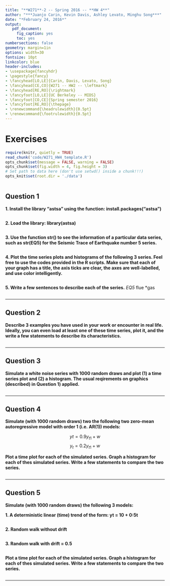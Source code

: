 ```yaml
---
title: "**W271**-2 -- Spring 2016 -- **HW 4**"
author: "***Juanjo Carin, Kevin Davis, Ashley Levato, Minghu Song***"
date: "*February 24, 2016*"
output:
   pdf_document:
     fig_caption: yes
     toc: yes
numbersections: false
geometry: margin=1in
options: width=30
fontsize: 10pt
linkcolor: blue
header-includes:
- \usepackage{fancyhdr}
- \pagestyle{fancy}
- \fancyhead[LO,LE]{Carin, Davis, Levato, Song}
- \fancyhead[CE,CO]{W271 -- HW2 -- \leftmark}
- \fancyhead[RE,RO]{\rightmark}
- \fancyfoot[LO,LE]{UC Berkeley -- MIDS}
- \fancyfoot[CO,CE]{Spring semester 2016}
- \fancyfoot[RE,RO]{\thepage}
- \renewcommand{\headrulewidth}{0.5pt}
- \renewcommand{\footrulewidth}{0.5pt}
---
```



\pagebreak

# Exercises

```r
require(knitr, quietly = TRUE)
read_chunk('code/W271_HW4_template.R')
opts_chunk$set(message = FALSE, warning = FALSE)
opts_chunk$set(fig.width = 4, fig.height = 3)
# Set path to data here (don't use setwd() inside a chunk!!!)
opts_knit$set(root.dir = './data')
```

```r
```



## Question 1


**1. Install the library "astsa" using the function: install.packages("astsa")**

```r
```

**2. Load the library: library(astsa)**

```r
```

**3. Use the function str() to see the information of a particular data series, such as
str(EQ5) for the Seismic Trace of Earthquake number 5 series.**

```r
```

**4. Plot the time series plots and histograms of the following 3 series. Feel free to use
the codes provided in the R scripts. Make sure that each of your graph has a title,
the axis ticks are clear, the axes are well-labelled, and use color intelligently.**

```r
```

**5. Write a few sentences to describe each of the series.**
*EQ5
*flue
*gas 
  
```r
```



**********

## Question 2

**Describe 3 examples you have used in your work or encounter in real life. Ideally, you
can even load at least one of these time series, plot it, and the write a few statements to
describe its characteristics.**

```r
```



**********

## Question 3

**Simulate a white noise series with 1000 random draws and plot (1) a time series plot and
(2) a histogram. The usual reqirements on graphics (described) in Question 1) applied.**


```r
```



**********

## Question 4

**Simulate (with 1000 random draws) two the following two zero-mean autoregressive model
with order 1 (i.e. AR(1)) models:**

$$yt=  0.9 y_{t1} + w$$
$$y_t=  0.2 y_{t1} + w$$

**Plot a time plot for each of the simulated series. Graph a histogram for each of thes
simulated series. Write a few statements to compare the two series.**

```r
```



**********

## Question 5

**Simulate (with 1000 random draws) the following 3 models:**

**1. A deterministic linear (time) trend of the form: yt = 10 + 0:5t**

```r
```

**2. Random walk without drift**

```r
```

**3. Random walk with drift = 0.5**

```r
```

**Plot a time plot for each of the simulated series. Graph a histogram for each of thes
simulated series. Write a few statements to compare the two series.**

```r
```

**********
